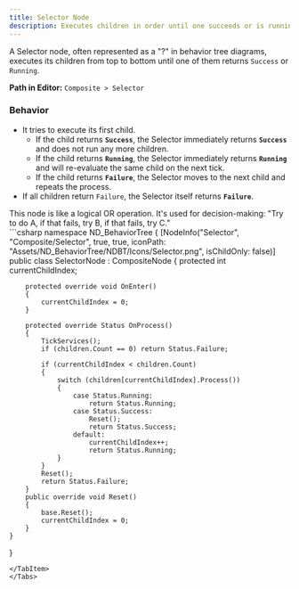 ```yaml
---
title: Selector Node
description: Executes children in order until one succeeds or is running.
---
```


A Selector node, often represented as a "?" in behavior tree diagrams, executes its children from top to bottom until one of them returns `Success` or `Running`.

**Path in Editor:** `Composite > Selector`

### Behavior

-   It tries to execute its first child.
    -   If the child returns **`Success`**, the Selector immediately returns **`Success`** and does not run any more children.
    -   If the child returns **`Running`**, the Selector immediately returns **`Running`** and will re-evaluate the same child on the next tick.
    -   If the child returns **`Failure`**, the Selector moves to the next child and repeats the process.
-   If all children return `Failure`, the Selector itself returns **`Failure`**.

<Aside type="note">
This node is like a logical OR operation. It's used for decision-making: "Try to do A, if that fails, try B, if that fails, try C."
</Aside>

<Tabs>
<TabItem label="C# Code">
```csharp
namespace ND_BehaviorTree
{
    [NodeInfo("Selector", "Composite/Selector", true, true, iconPath: "Assets/ND_BehaviorTree/NDBT/Icons/Selector.png", isChildOnly: false)]
    public class SelectorNode : CompositeNode
    {
        protected int currentChildIndex;

        protected override void OnEnter()
        {
            currentChildIndex = 0;
        }

        protected override Status OnProcess()
        {
            TickServices();
            if (children.Count == 0) return Status.Failure;

            if (currentChildIndex < children.Count)
            {
                switch (children[currentChildIndex].Process())
                {
                    case Status.Running:
                        return Status.Running;
                    case Status.Success:
                        Reset();
                        return Status.Success;
                    default:
                        currentChildIndex++;
                        return Status.Running;
                }
            }
            Reset();
            return Status.Failure;
        }
        public override void Reset()
        {
            base.Reset();
            currentChildIndex = 0;
        }
    }
}
```
</TabItem>
</Tabs>
